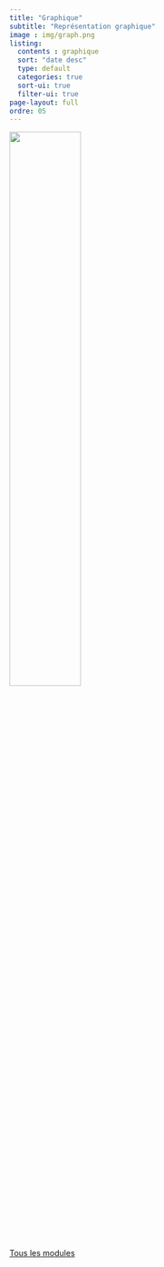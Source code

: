 ```yaml
---
title: "Graphique"
subtitle: "Représentation graphique"
image : img/graph.png
listing: 
  contents : graphique
  sort: "date desc"
  type: default
  categories: true
  sort-ui: true
  filter-ui: true
page-layout: full
ordre: 05
---
```


::: column-margin
![](img/graph.png){width="50%"}
:::

[Tous les modules](/modules.qmd)
